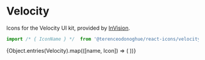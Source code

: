
<Meta title="Icons/Velocity" />

# Velocity

Icons for the Velocity UI kit, provided by [InVision](https://www.invisionapp.com/inside-design/design-resources/design-system-dashboard-ui-kit/).

```javascript
import /* { IconName } */  from '@terenceodonoghue/react-icons/velocity';
```

<IconGallery>
  {Object.entries(Velocity).map(([name, Icon]) => (
    <IconItem name={name}>
      <Icon />
    </IconItem>
  ))}
</IconGallery>
